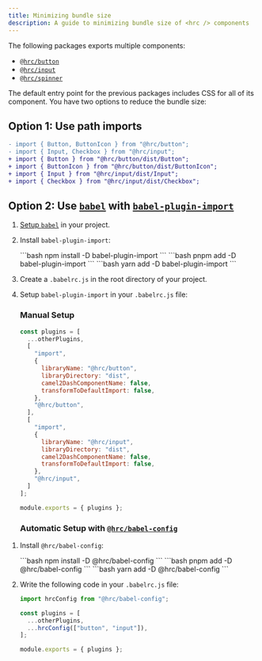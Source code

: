 ```yaml
---
title: Minimizing bundle size
description: A guide to minimizing bundle size of <hrc /> components
---
```



The following packages exports multiple components:

- [`@hrc/button`](/hrc/packages/button)
- [`@hrc/input`](/hrc/packages/input)
- [`@hrc/spinner`](/hrc/packages/spinner)

The default entry point for the previous packages includes CSS for all of its
component. You have two options to reduce the bundle size:

## Option 1: Use path imports

```diff lang="js"
- import { Button, ButtonIcon } from "@hrc/button";
- import { Input, Checkbox } from "@hrc/input";
+ import { Button } from "@hrc/button/dist/Button";
+ import { ButtonIcon } from "@hrc/button/dist/ButtonIcon";
+ import { Input } from "@hrc/input/dist/Input";
+ import { Checkbox } from "@hrc/input/dist/Checkbox";
```

## Option 2: Use [`babel`](https://babeljs.io/) with [`babel-plugin-import`](https://github.com/umijs/babel-plugin-import)

<Steps>

1. [Setup `babel`](https://babeljs.io/setup) in your project.

2. Install `babel-plugin-import`:

   <Tabs>
     <TabItem label="npm">
       ```bash
       npm install -D babel-plugin-import
       ```
     </TabItem>
     <TabItem label="pnpm">
       ```bash
       pnpm add -D babel-plugin-import
       ```
     </TabItem>
     <TabItem label="yarn">
       ```bash
       yarn add -D babel-plugin-import
       ```
     </TabItem>
   </Tabs>

3. Create a `.babelrc.js` in the root directory of your project.

4. Setup `babel-plugin-import` in your `.babelrc.js` file:

   ### Manual Setup

   ```js
   const plugins = [
     ...otherPlugins,
     [
       "import",
       {
         libraryName: "@hrc/button",
         libraryDirectory: "dist",
         camel2DashComponentName: false,
         transformToDefaultImport: false,
       },
       "@hrc/button",
     ],
     [
       "import",
       {
         libraryName: "@hrc/input",
         libraryDirectory: "dist",
         camel2DashComponentName: false,
         transformToDefaultImport: false,
       },
       "@hrc/input",
     ]
   ];

   module.exports = { plugins };
   ```

   ### Automatic Setup with [`@hrc/babel-config`](/hrc/packages/babel-config)

</Steps>

<Steps>

1. Install `@hrc/babel-config`:

   <Tabs>
     <TabItem label="npm">
       ```bash
       npm install -D @hrc/babel-config
       ```
     </TabItem>
     <TabItem label="pnpm">
       ```bash
       pnpm add -D @hrc/babel-config
       ```
     </TabItem>
     <TabItem label="yarn">
       ```bash
       yarn add -D @hrc/babel-config
       ```
     </TabItem>
   </Tabs>

2. Write the following code in your `.babelrc.js` file:

   ```js
   import hrcConfig from "@hrc/babel-config";

   const plugins = [
     ...otherPlugins,
     ...hrcConfig(["button", "input"]),
   ];

   module.exports = { plugins };
   ```

</Steps>
